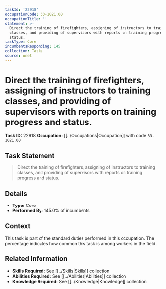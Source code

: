 ```yaml
---
taskId: '22918'
occupationCode: 33-1021.00
occupationTitle: ''
statement: >-
  Direct the training of firefighters, assigning of instructors to training
  classes, and providing of supervisors with reports on training progress and
  status.
taskType: Core
incumbentsResponding: 145
collection: Tasks
source: onet
---
```

# Direct the training of firefighters, assigning of instructors to training classes, and providing of supervisors with reports on training progress and status.

**Task ID:** 22918
**Occupation:** [[../Occupations|Occupation]] with code `33-1021.00`

## Task Statement

> Direct the training of firefighters, assigning of instructors to training classes, and providing of supervisors with reports on training progress and status.

## Details

- **Type:** Core
- **Performed By:** 145.0% of incumbents

## Context

This task is part of the standard duties performed in this occupation. The percentage indicates how common this task is among workers in the field.

## Related Information

- **Skills Required:** See [[../Skills|Skills]] collection
- **Abilities Required:** See [[../Abilities|Abilities]] collection
- **Knowledge Required:** See [[../Knowledge|Knowledge]] collection
